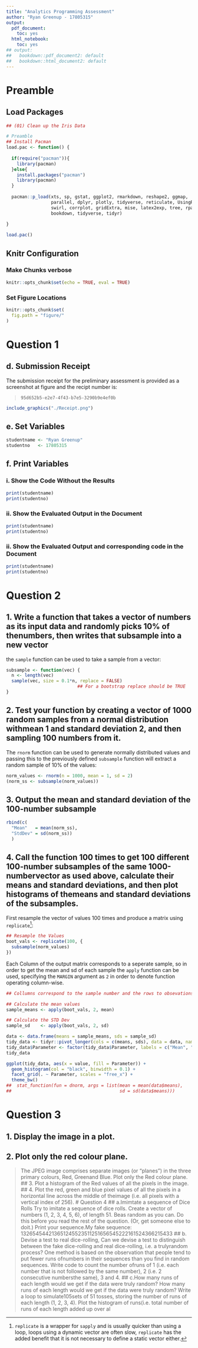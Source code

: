 ```yaml
---
title: "Analytics Programming Assessment"
author: "Ryan Greenup - 17805315"
output:
  pdf_document:
    toc: yes
  html_notebook:
    toc: yes
## output:
##   bookdown::pdf_document2: default
##   bookdown::html_document2: default
---
```


# Preamble
## Load Packages

```r
## (01) Clean up the Iris Data

# Preamble
## Install Pacman
load.pac <- function() {
  
  if(require("pacman")){
    library(pacman)
  }else{
    install.packages("pacman")
    library(pacman)
  }
  
  pacman::p_load(xts, sp, gstat, ggplot2, rmarkdown, reshape2, ggmap,
                 parallel, dplyr, plotly, tidyverse, reticulate, UsingR, Rmpfr,
                 swirl, corrplot, gridExtra, mise, latex2exp, tree, rpart, knitr,
                 bookdown, tidyverse, tidyr)
  
}

load.pac()
```

## Knitr Configuration
### Make Chunks verbose
```r
knitr::opts_chunk$set(echo = TRUE, eval = TRUE)
```

### Set Figure Locations
```r
knitr::opts_chunk$set(
  fig.path = "figure/"
)
```


# Question 1
## d. Submission Receipt
The submission receipt for the preliminary assessment is provided as a screenshot at figure \ref{fig:chunk-label} and the recipt number is:

>`95d652b5-e2e7-4f43-b7e5-3290b9e4ef0b`

```r
include_graphics("./Receipt.png")
```

## e. Set Variables

```r
studentname <- "Ryan Greenup"
studentno   <- 17805315 
```

## f. Print Variables
### i. Show the Code Without the Results

```r
print(studentname)
print(studentno)
```

### ii. Show the Evaluated Output in the Document

```r
print(studentname)
print(studentno)
```

### ii. Show the Evaluated Output and corresponding code in the Document

```r
print(studentname)
print(studentno)
```

# Question 2 
## 1. Write a function that takes a vector of numbers as its input data and randomly picks 10% of thenumbers, then writes that subsample into a new vector
the `sample` function can be used to take a sample from a vector:

```r
subsample <- function(vec) {
  n <- length(vec)
  sample(vec, size = 0.1*n, replace = FALSE) 
                           ## For a bootstrap replace should be TRUE
}

```

## 2. Test your function by creating a vector of 1000 random samples from a normal distribution withmean 1 and standard deviation 2, and then sampling 100 numbers from it.
The `rnorm` function can be used to generate normally distributed values and passing this to the previously defined `subsample` function will extract a random sample of 10% of the values:

```r
norm_values <- rnorm(n = 1000, mean = 1, sd = 2)
(norm_ss <- subsample(norm_values))
```

## 3. Output the mean and standard deviation of the 100-number subsample
```r
rbind(c(
  "Mean"   = mean(norm_ss),
  "StdDev" = sd(norm_ss))
  )
```

## 4. Call the function 100 times to get 100 different 100-number subsamples of the same 1000-numbervector as used above, calculate their means and standard deviations, and then plot histograms of themeans and standard deviations of the subsamples.

First resample the vector of values 100 times and produce a matrix using `replicate`[^1]:
```r
## Resample the Values
boot_vals <- replicate(100, {
  subsample(norm_values)
})
```
Each Column of the output matrix corresponds to a seperate sample, so in order to get the mean and sd of each sample the `apply` function can be used, specifying the `MARGIN` argument as `2` in order to denote function operating column-wise.

```r

## Collumns correspond to the sample number and the rows to obsevations

## Calculate the mean values
sample_means <- apply(boot_vals, 2, mean)

## Calculate the STD Dev
sample_sd    <- apply(boot_vals, 2, sd)

data <- data.frame(means = sample_means, sds = sample_sd)
tidy_data <- tidyr::pivot_longer(cols = c(means, sds), data = data, names_to = "Parameter")
tidy_data$Parameter <- factor(tidy_data$Parameter, labels = c("Mean", "SD"), ordered = FALSE)
tidy_data

ggplot(tidy_data, aes(x = value, fill = Parameter)) +
  geom_histogram(col = "black", binwidth = 0.1) +
  facet_grid(. ~ Parameter, scales = "free_x") +
  theme_bw() 
##  stat_function(fun = dnorm, args = list(mean = mean(data$means),
##                                         sd = sd(data$means)))
```

# Question 3
## 1. Display the image in a plot.
## 2. Plot only the red colour plane.
> The JPEG image comprises separate images (or “planes”) in the three primary colours, Red, Greenand Blue. Plot only the Red colour plane.
## 3. Plot a histogram of the Red values of all the pixels in the image.
## 4. Plot the red, green and blue pixel values of all the pixels in a horizontal line across the middle of theimage (i.e. all pixels with a vertical index of 256).
# Question 4
## a.Imimtate a sequence of Dice Rolls
> Try to imitate a sequence of dice rolls. Create a vector of numbers (1, 2, 3, 4, 5, 6), of length 51. Beas random as you can. Do this before you read the rest of the question. (Or, get someone else to doit.) Print your sequence.My fake sequence: 132654544213651245523511251656545222161524366215433
## b. Devise a test to real dice-rolling, 
> Can we devise a test to distinguish between the fake dice-rolling and real dice-rolling, i.e. a trulyrandom process? One method is based on the observation that people tend to put fewer runs ofnumbers in their sequences than you find in random sequences. Write code to count the number ofruns of 1 (i.e. each number that is not followed by the same number), 2 (i.e. 2 consecutive numbersthe same), 3 and 4.
## c.How many runs of each length would we get if the data were truly random? 
> How many runs of each length would we get if the data were truly random? Write a loop to simulate105sets of 51 tosses, storing the number of runs of each length (1, 2, 3, 4). Plot the histogram of runs(i.e. total number of runs of each length added up over al

[^1]: `replicate` is a wrapper for `sapply` and is usually quicker than using a loop, loops using a dynamic vector are often slow, `replicate` has the added benefit that it is not necessary to define a static vector either.
